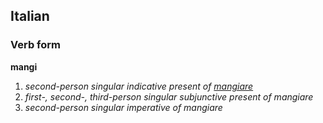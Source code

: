 ==Italian==
===Verb form===
'''mangi'''

# ''second-person singular indicative present of [[mangiare]]''
# ''first-, second-, third-person singular subjunctive present of mangiare''
# ''second-person singular imperative of mangiare''
